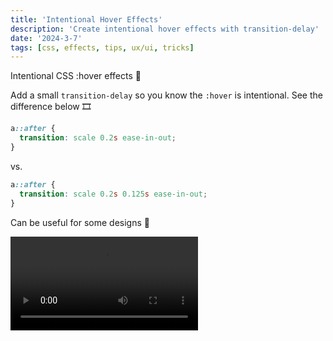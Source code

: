 ```yaml
---
title: 'Intentional Hover Effects'
description: 'Create intentional hover effects with transition-delay'
date: '2024-3-7'
tags: [css, effects, tips, ux/ui, tricks]
---
```


Intentional CSS :hover effects 🎈

Add a small `transition-delay` so you know the `:hover` is intentional. See the difference below 🎞️

```css
a::after {
  transition: scale 0.2s ease-in-out;
}
```

vs.

```css
a::after {
  transition: scale 0.2s 0.125s ease-in-out;
}
```

Can be useful for some designs 🤙

<video src="assets/intentional-hover-screencast.mp4" controls />

[**CodePen**](https://codepen.io/jh3y/pen/poYxqjd)

**ref**: https://twitter.com/jh3yy/status/1756827897573089383
